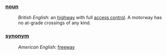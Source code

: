 ===[[noun]]===
:''British English'': an [[highway]] with full [[access control]].  A motorway has no at-grade crossings of any kind.
===[[synonym]]===
:''American English'': [[freeway]]